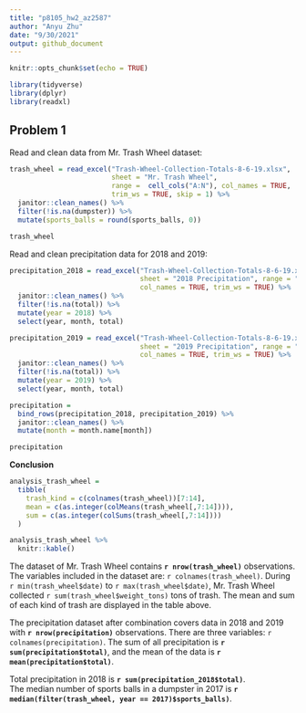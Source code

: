 ```yaml
---
title: "p8105_hw2_az2587"
author: "Anyu Zhu"
date: "9/30/2021"
output: github_document
---
```


```r
knitr::opts_chunk$set(echo = TRUE)
```

```r
library(tidyverse)
library(dplyr)
library(readxl)
```

## Problem 1

Read and clean data from Mr. Trash Wheel dataset:
```r
trash_wheel = read_excel("Trash-Wheel-Collection-Totals-8-6-19.xlsx",
                         sheet = "Mr. Trash Wheel",
                         range =  cell_cols("A:N"), col_names = TRUE, 
                         trim_ws = TRUE, skip = 1) %>%
  janitor::clean_names() %>%
  filter(!is.na(dumpster)) %>% 
  mutate(sports_balls = round(sports_balls, 0))

trash_wheel
```

Read and clean precipitation data for 2018 and 2019:
```r
precipitation_2018 = read_excel("Trash-Wheel-Collection-Totals-8-6-19.xlsx",
                                sheet = "2018 Precipitation", range = "A2:B14", 
                                col_names = TRUE, trim_ws = TRUE) %>% 
  janitor::clean_names() %>% 
  filter(!is.na(total)) %>% 
  mutate(year = 2018) %>% 
  select(year, month, total)

precipitation_2019 = read_excel("Trash-Wheel-Collection-Totals-8-6-19.xlsx",
                                sheet = "2019 Precipitation", range = "A2:B14", 
                                col_names = TRUE, trim_ws = TRUE) %>% 
  janitor::clean_names() %>% 
  filter(!is.na(total)) %>% 
  mutate(year = 2019) %>% 
  select(year, month, total)

precipitation = 
  bind_rows(precipitation_2018, precipitation_2019) %>% 
  janitor::clean_names() %>% 
  mutate(month = month.name[month])

precipitation
```
**Conclusion**
```r
analysis_trash_wheel = 
  tibble(
    trash_kind = c(colnames(trash_wheel))[7:14],
    mean = c(as.integer(colMeans(trash_wheel[,7:14]))),
    sum = c(as.integer(colSums(trash_wheel[,7:14])))
  ) 

analysis_trash_wheel %>% 
  knitr::kable()
```
The dataset of Mr. Trash Wheel contains **`r nrow(trash_wheel)`** observations. The variables included in the dataset are: `r colnames(trash_wheel)`. During `r min(trash_wheel$date)` to `r max(trash_wheel$date)`, Mr. Trash Wheel collected `r sum(trash_wheel$weight_tons)` tons of trash. The mean and sum of each kind of trash are displayed in the table above.\

The precipitation dataset after combination covers data in 2018 and 2019 with **`r nrow(precipitation)`** observations. There are three variables: `r colnames(precipitation)`. The sum of all precipitation is **`r sum(precipitation$total)`**, and the mean of the data is **`r mean(precipitation$total)`**.

Total precipitation in 2018 is **`r sum(precipitation_2018$total)`**.\
The median number of sports balls in a dumpster in 2017 is **`r median(filter(trash_wheel, year == 2017)$sports_balls)`**.



